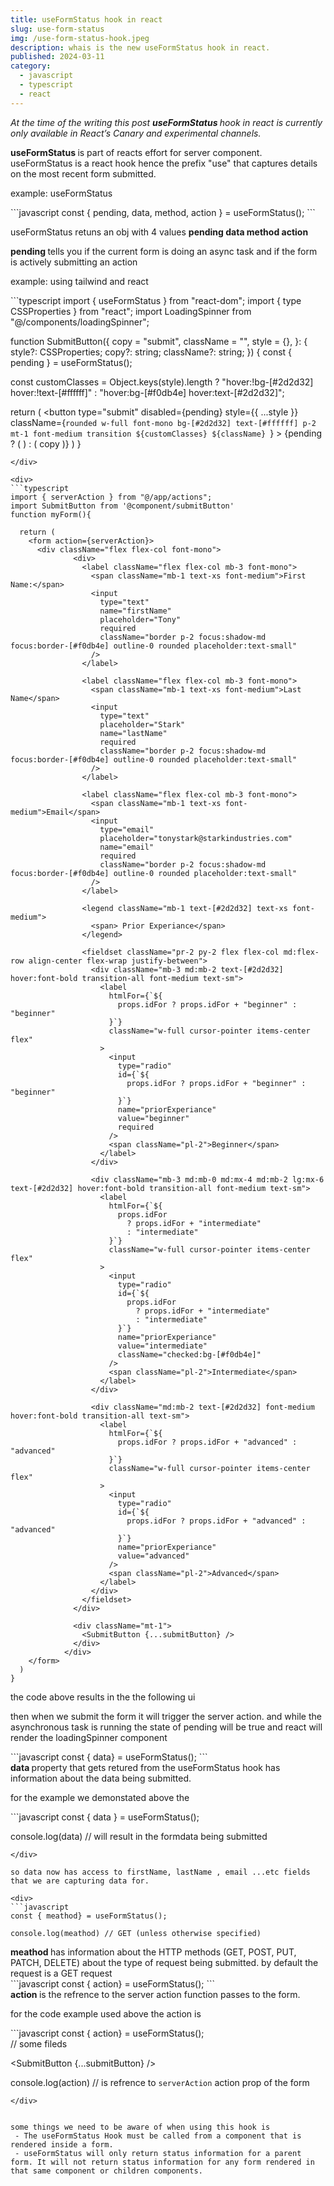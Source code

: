 ```yaml
---
title: useFormStatus hook in react
slug: use-form-status
img: /use-form-status-hook.jpeg
description: whais is the new useFormStatus hook in react.
published: 2024-03-11
category: 
  - javascript
  - typescript
  - react
---
```


<em> 
At the time of the writing this post <strong> useFormStatus </strong> hook in react is currently only available in React’s Canary and experimental channels.
</em>

<strong> useFormStatus </strong> is part of reacts effort for server component. useFormStatus is a react hook hence the prefix "use" that captures details on the most recent form submitted.

<Span> example: useFormStatus</Span>
<div>
```javascript
const { pending, data, method, action } = useFormStatus();
```
</div>

useFormStatus retuns an obj with 4 values <strong> pending </strong> <strong> data </strong> <strong> method </strong> <strong> action </strong>

<strong> pending </strong> tells you if the current form is doing an async task and if the form is actively submitting an action

<Span> example: using tailwind and react</Span>
<div>
```typescript
import { useFormStatus } from "react-dom";
import { type CSSProperties } from "react";
import LoadingSpinner from "@/components/loadingSpinner";

function SubmitButton({
  copy = "submit",
  className = "",
  style = {},
}: {
  style?: CSSProperties;
  copy?: string;
  className?: string;
}) {
  const { pending } = useFormStatus();

  const customClasses = Object.keys(style).length
    ? "hover:!bg-[#2d2d32] hover:!text-[#ffffff]"
    : "hover:bg-[#f0db4e] hover:text-[#2d2d32]";

  return (
    <button
      type="submit"
      disabled={pending}
      style={{ ...style }}
      className={`rounded w-full font-mono bg-[#2d2d32] text-[#ffffff] p-2 mt-1 font-medium transition ${customClasses} ${className} `}
    >
      {pending ? (
        <span className="w-full flex items-center justify-center">
          <LoadingSpinner />
        </span>
      ) : (
        copy
      )}
    </button>
  )
}
```
</div>

<div>
```typescript
import { serverAction } from "@/app/actions";
import SubmitButton from '@component/submitButton'
function myForm(){

  return (
    <form action={serverAction}>
      <div className="flex flex-col font-mono">
              <div>
                <label className="flex flex-col mb-3 font-mono">
                  <span className="mb-1 text-xs font-medium">First Name:</span>
                  <input
                    type="text"
                    name="firstName"
                    placeholder="Tony"
                    required
                    className="border p-2 focus:shadow-md focus:border-[#f0db4e] outline-0 rounded placeholder:text-small"
                  />
                </label>

                <label className="flex flex-col mb-3 font-mono">
                  <span className="mb-1 text-xs font-medium">Last Name</span>
                  <input
                    type="text"
                    placeholder="Stark"
                    name="lastName"
                    required
                    className="border p-2 focus:shadow-md focus:border-[#f0db4e] outline-0 rounded placeholder:text-small"
                  />
                </label>

                <label className="flex flex-col mb-3 font-mono">
                  <span className="mb-1 text-xs font-medium">Email</span>
                  <input
                    type="email"
                    placeholder="tonystark@starkindustries.com"
                    name="email"
                    required
                    className="border p-2 focus:shadow-md focus:border-[#f0db4e] outline-0 rounded placeholder:text-small"
                  />
                </label>

                <legend className="mb-1 text-[#2d2d32] text-xs font-medium">
                  <span> Prior Experiance</span>
                </legend>

                <fieldset className="pr-2 py-2 flex flex-col md:flex-row align-center flex-wrap justify-between">
                  <div className="mb-3 md:mb-2 text-[#2d2d32] hover:font-bold transition-all font-medium text-sm">
                    <label
                      htmlFor={`${
                        props.idFor ? props.idFor + "beginner" : "beginner"
                      }`}
                      className="w-full cursor-pointer items-center flex"
                    >
                      <input
                        type="radio"
                        id={`${
                          props.idFor ? props.idFor + "beginner" : "beginner"
                        }`}
                        name="priorExperiance"
                        value="beginner"
                        required
                      />
                      <span className="pl-2">Beginner</span>
                    </label>
                  </div>

                  <div className="mb-3 md:mb-0 md:mx-4 md:mb-2 lg:mx-6 text-[#2d2d32] hover:font-bold transition-all font-medium text-sm">
                    <label
                      htmlFor={`${
                        props.idFor
                          ? props.idFor + "intermediate"
                          : "intermediate"
                      }`}
                      className="w-full cursor-pointer items-center flex"
                    >
                      <input
                        type="radio"
                        id={`${
                          props.idFor
                            ? props.idFor + "intermediate"
                            : "intermediate"
                        }`}
                        name="priorExperiance"
                        value="intermediate"
                        className="checked:bg-[#f0db4e]"
                      />
                      <span className="pl-2">Intermediate</span>
                    </label>
                  </div>

                  <div className="md:mb-2 text-[#2d2d32] font-medium hover:font-bold transition-all text-sm">
                    <label
                      htmlFor={`${
                        props.idFor ? props.idFor + "advanced" : "advanced"
                      }`}
                      className="w-full cursor-pointer items-center flex"
                    >
                      <input
                        type="radio"
                        id={`${
                          props.idFor ? props.idFor + "advanced" : "advanced"
                        }`}
                        name="priorExperiance"
                        value="advanced"
                      />
                      <span className="pl-2">Advanced</span>
                    </label>
                  </div>
                </fieldset>
              </div>

              <div className="mt-1">
                <SubmitButton {...submitButton} />
              </div>
            </div>
    </form>
  )
}
```
</div>

the code above results in the the following ui

<RenderUIResult src='use-form-status-form' />

then when we submit the form it will trigger the server action. and while the asynchronous task is running the state of pending will be true
and react will render the loadingSpinner component 

<RenderUIResult src='use-form-status-form-loading' />


<div>
```javascript
const { data} = useFormStatus();
```
</div>
<strong> data </strong> property that gets retured from the useFormStatus hook has information about the data being submitted. 

for the example we demonstated above the

<div>
```javascript
const { data } = useFormStatus();

console.log(data) //  will result in the formdata being submitted
```
</div>

so data now has access to firstName, lastName , email ...etc fields that we are capturing data for.

<div>
```javascript
const { meathod} = useFormStatus();

console.log(meathod) // GET (unless otherwise specified)
```
</div>
<strong> meathod </strong> has information about the HTTP methods (GET, POST, PUT, PATCH, DELETE) about the type of request being submitted. by default the request is a GET request








<div>
```javascript
const { action} = useFormStatus();
```
</div>
<strong> action </strong> is the refrence to the server action function passes to the form.

for the code example used above the action is 

<div>
```javascript
const { action} = useFormStatus();

<form action={serverAction}>
// some fileds 

<SubmitButton {...submitButton} />
</form>

console.log(action) // is refrence to `serverAction`  action prop of the form
```
</div>


some things we need to be aware of when using this hook is 
 - The useFormStatus Hook must be called from a component that is rendered inside a form.
 - useFormStatus will only return status information for a parent form. It will not return status information for any form rendered in that same component or children components.



